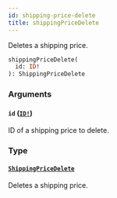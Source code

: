 ```yaml
---
id: shipping-price-delete
title: shippingPriceDelete
---
```


Deletes a shipping price.

```graphql
shippingPriceDelete(
  id: ID!
): ShippingPriceDelete

```

### Arguments

#### `id` ([`ID!`](../../../developer/api-reference/scalars/id))

ID of a shipping price to delete.

### Type

#### [`ShippingPriceDelete`](../../../developer/api-reference/objects/shipping-price-delete)

Deletes a shipping price.
